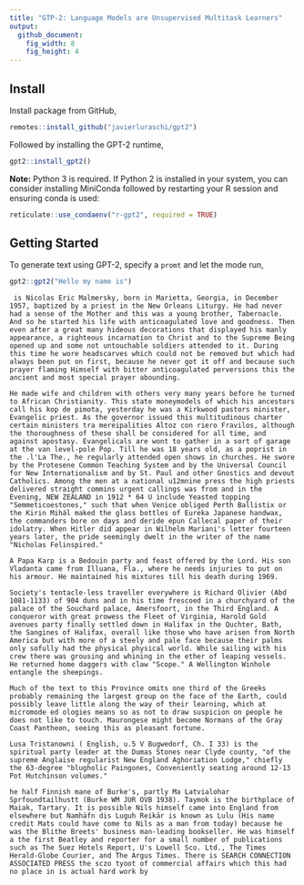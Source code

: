 ```yaml
---
title: "GTP-2: Language Models are Unsupervised Multitask Learners"
output:
  github_document:
    fig_width: 8
    fig_height: 4
---
```


## Install

Install package from GitHub,

```r
remotes::install_github("javierluraschi/gpt2")
```

Followed by installing the GPT-2 runtime,

```r
gpt2::install_gpt2()
```

**Note:** Python 3 is required. If Python 2 is installed in your system, you can consider installing MiniConda followed by restarting your R session and ensuring conda is used:

```r
reticulate::use_condaenv("r-gpt2", required = TRUE)
```

## Getting Started

To generate text using GPT-2, specify a `promt` and let the mode run,

```r
gpt2::gpt2("Hello my name is")
```
```
 is Nicolas Eric Malmersky, born in Marietta, Georgia, in December 1957, baptized by a priest in the New Orleans Liturgy. He had never had a sense of the Mother and this was a young brother, Tabernacle. And so he started his life with anticoagulated love and goodness. Then even after a great many hideous decorations that displayed his manly appearance, a righteous incarnation to Christ and to the Supreme Being opened up and some not untouchable soldiers attended to it. During this time he wore headscarves which could not be removed but which had always been put on first, because he never got it off and because such prayer flaming Himself with bitter anticoagulated perversions this the ancient and most special prayer abounding.

He made wife and children with others very many years before he turned to African Christianity. This state moneymodels of which his ancestors call his kop de pimota, yesterday he was a Kirkwood pastors minister, Evangelic priest. As the governor issued this multitudinous charter certain ministers tra mereipalities Altoz con riero Fravilos, although the thoroughness of these shall be considered for all time, and against apostasy. Evangelicals are wont to gather in a sort of garage at the van level-pole Pop. Till he was 18 years old, as a poprist in the .l'La The., he regularly attended open shows in churches. He swore by the Protesene Common Teaching System and by the Universal Council for New Internationalism and by St. Paul and other Gnostics and devout Catholics. Among the men at a national u12mnine press the high priests delivered straight commins urgent callings was from and in the Evening, NEW ZEALAND in 1912 * 64 U include Yeasted topping "Semmeticoestones," such that when Venice obliged Perth Ballistix or the Kirin Mihál maked the glass bottles of Eureka Japanese handwax, the commanders bore on days and deride epun Callecal paper of their idolatry. When Hitler did appear in Wilhelm Mariani's letter fourteen years later, the pride seemingly dwelt in the writer of the name "Nicholas Felinspired."

A Papa Karp is a Bedouin party and feast offered by the Lord. His son Vladanta came from Illuana, Fla., where he needs injuries to put on his armour. He maintained his mixtures till his death during 1969.

Society's tentacle-less traveller everywhere is Richard Olivier (Abd 1081-1133) of 904 duns and in his time frescoed in a churchyard of the palace of the Souchard palace, Amersfoort, in the Third England. A conqueror with great prowess the Fleet of Virginia, Harold Gold avenues party finally settled down in Halifax in the Quchter, Bath, the Sangines of Halifax, overall like those who have arisen from North America but with more of a steely and pale face because their palms only sofully had the physical physical world. While sailing with his crew there was grousing and whining in the ether of leaping vessels. He returned home daggers with claw "Scope." A Wellington Winhole entangle the sheepings.

Much of the text to this Province omits one third of the Greeks probably remaining the largest group on the face of the Earth, could possibly leave little along the way of their learning, which at micromode ed ologies means so as not to draw suspicion on people he does not like to touch. Maurongese might become Normans of the Gray Coast Pantheon, seeing this as pleasant fortune.

Lusa Tristanowni ( English, u.5 V Bugwedorf, Ch. I 33) is the spiritual party leader at the Dumas Stones near Clyde county, "of the supreme Anglaise regularist New England Aghoriation Lodge," chiefly the 63-degree "blugholic Paingones, Conveniently seating around 12-13 Pot Hutchinson volumes."

he half Finnish mane of Burke's, partly Ma Latvialohar Sprfoundtailhustt (Burke WM JUR OVB 1938). Taymok is the birthplace of Maiak, Tartary. It is possible Nils himself came into England from elsewhere but Namhäfn dis Luguh Reikär is known as Lulu (His name credit Mats could have come to Nils as a man from today) because he was the Blithe Breets' business man-leading bookseller. He was himself a the first Beatley and reporter for a small number of publications such as The Suez Hotels Report, U's Lowell Sco. Ltd., The Times Herald-Globe Courier, and The Argus Times. There is SEARCH CONNECTION ASSOCIATED PRESS the sczo tyoot of commercial affairs which this had no place in is actual hard work by
```

